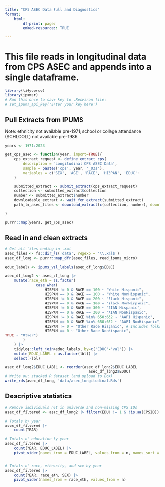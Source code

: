 ```yaml
---
title: "CPS ASEC Data Pull and Diagnostics"
format: 
    html:
        df-print: paged
        embed-resources: TRUE

---
```


# This file reads in longitudinal data from CPS ASEC and appends into a single dataframe.
```r
library(tidyverse)
library(ipumsr)
# Run this once to save key to .Renviron file:
# set_ipums_api_key('Enter your key here')
```



## Pull Extracts from IPUMS
Note: ethnicity not available pre-1971; school or college attendance (SCHLCOLL) not available pre-1986
```r
years <- 1971:2023

get_cps_asec <- function(year, import=TRUE){
    cps_extract_request <- define_extract_cps(
        description = 'Longitudinal CPS ASEC Data',
        sample = paste0('cps', year, '_03s'),
        variables = c('SEX', 'AGE', 'RACE', 'HISPAN', 'EDUC')
    )

    submitted_extract <- submit_extract(cps_extract_request)
    collection <- submitted_extract$collection
    number <- submitted_extract$number
    downloadable_extract <- wait_for_extract(submitted_extract)
    path_to_asec_files <- download_extract(c(collection, number), download_dir = "data")

}

purrr::map(years, get_cps_asec)
```

## Read in and clean extracts
```r
# Get all files ending in .xml
asec_files <- fs::dir_ls('data', regexp = '\\.xml$')
asec_df_long <- purrr::map_dfr(asec_files, read_ipums_micro)

educ_labels <- ipums_val_labels(asec_df_long$EDUC)

asec_df_long2 <- asec_df_long |>
    mutate(race_eth = as.factor(
              case_when(
                  HISPAN != 0 & RACE == 100 ~ "White Hispanic",
                  HISPAN == 0 & RACE == 100 ~ "White NonHispanic",
                  HISPAN != 0 & RACE == 200 ~ "Black Hispanic",
                  HISPAN == 0 & RACE == 200 ~ "Black NonHispanic",
                  HISPAN != 0 & RACE == 300 ~ "AIAN Hispanic",
                  HISPAN == 0 & RACE == 300 ~ "AIAN NonHispanic",
                  HISPAN != 0 & RACE %in% 650:652 ~ "AAPI Hispanic",
                  HISPAN == 0 & RACE %in% 650:652 ~ "AAPI NonHispanic",
                  HISPAN != 0 ~ "Other Race Hispanic", # Includes folks who have 2+ race groups or fall into Other (single) race
                  HISPAN == 0 ~ "Other Race NonHispanic",
TRUE ~ "Other")
        )
    ) |>
    tidylog::left_join(educ_labels, by=c('EDUC'='val')) |>
    mutate(EDUC_LABEL = as.factor(lbl)) |> 
    select(-lbl)

asec_df_long2$EDUC_LABEL <- reorder(asec_df_long2$EDUC_LABEL,
                                      asec_df_long2$EDUC)
# Write out stacked R dataset (and upload to Box)
write_rds(asec_df_long, 'data/asec_longitudinal.Rds')
```



## Descriptive statistics
```r
# Remove individuals not in universe and non-missing CPS IDs
asec_df_filtered <- asec_df_long2 |> filter(EDUC != 1 & !is.na(CPSID))

# Totals by year
asec_df_filtered |> 
    count(YEAR)

# Totals of education by year
asec_df_filtered |>
    count(YEAR, EDUC_LABEL) |> 
    pivot_wider(names_from = EDUC_LABEL, values_from = n, names_sort = TRUE)


# Totals of race, ethnicity, and sex by year
asec_df_filtered |> 
    count(YEAR, race_eth, SEX) |> 
    pivot_wider(names_from = race_eth, values_from = n)

```
